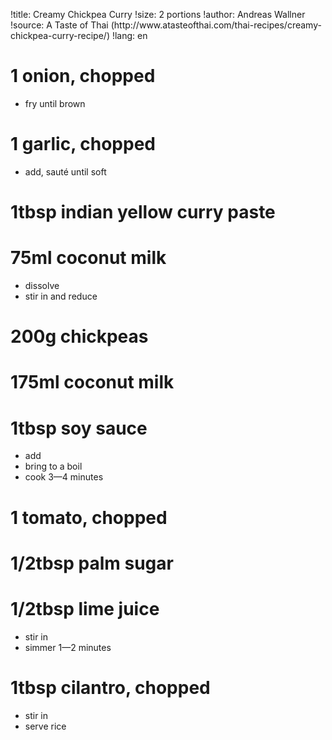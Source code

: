 !title: Creamy Chickpea Curry
!size: 2 portions
!author: Andreas Wallner
!source: A Taste of Thai (http://www.atasteofthai.com/thai-recipes/creamy-chickpea-curry-recipe/)
!lang: en

# 1 onion, chopped
* fry until brown

# 1 garlic, chopped
* add, sauté until soft

# 1tbsp indian yellow curry paste
# 75ml coconut milk
* dissolve
* stir in and reduce

# 200g chickpeas
# 175ml coconut milk
# 1tbsp soy sauce
* add
* bring to a boil
* cook 3—4 minutes

# 1 tomato, chopped
# 1/2tbsp palm sugar
# 1/2tbsp lime juice
* stir in
* simmer 1—2 minutes

# 1tbsp cilantro, chopped
* stir in
* serve rice